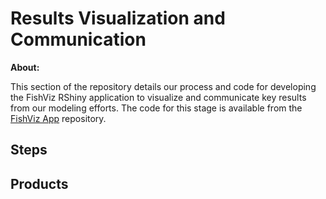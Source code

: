 # Results Visualization and Communication

**About:**

This section of the repository details our process and code for developing the FishViz RShiny application to visualize and communicate key results from our modeling efforts. The code for this stage is available from the [FishViz App](https://github.com/aallyn/TargetsSDM) repository. 

## Steps

## Products




